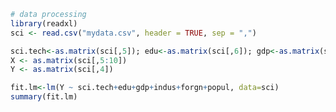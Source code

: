 ```r
# data processing
library(readxl)
sci <- read.csv("mydata.csv", header = TRUE, sep = ",")

sci.tech<-as.matrix(sci[,5]); edu<-as.matrix(sci[,6]); gdp<-as.matrix(sci[,7]); indus<-as.matrix(sci[,8]); forgn<-as.matrix(sci[,9]); popul<-as.matrix(sci[,10])
X <- as.matrix(sci[,5:10])
Y <- as.matrix(sci[,4])

fit.lm<-lm(Y ~ sci.tech+edu+gdp+indus+forgn+popul, data=sci)
summary(fit.lm)
```